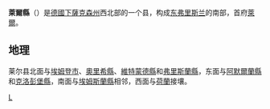 {{德國縣級行政單位
| 县徽图 = Image:DEU Landkreis Leer COA.svg
| 在德国内的位置图 = Image:Lage_des_Landkreises_Leer_in_Deutschland.png
| 所属联邦州 = 下薩克森州
| 所属行政区 = 
| 首府 = 萊爾
| 面积 = 1086.01
| 人口 = 167,548
| 统计时间 = 2015年12月31日
| 人口密度 = 154
| 汽车牌号 = LER
| 下设城镇 = 3個市、16个鎮
| 政府地址 = Bergmannstraße 37<br />26789 Leer (Ostfriesland)
| 政府网站 = www.landkreis-leer.de
| 在州内的位置图 = Image:Lower saxony ler.png
|}}

'''萊爾縣'''（{{lang-de|Landkreis Leer}}）是[[德國|德國]][[下薩克森州|下薩克森州]]西北部的一个县，构成[[东弗里斯兰|东弗里斯兰]]的南部，首府[[萊爾_(東菲士蘭)|萊爾]]。

==地理==
莱尔县北面与[[埃姆登|埃姆登市]]、[[奧里希縣|奧里希縣]]、[[維特蒙德縣|維特蒙德縣]]和[[弗里斯蘭縣|弗里斯蘭縣]]，东面与[[阿默爾蘭縣|阿默爾蘭縣]]和[[克洛彭堡縣|克洛彭堡縣]]，南面与[[埃姆斯蘭縣|埃姆斯蘭縣]]相邻，西面与[[荷蘭|荷蘭]]接壤。

{{下萨克森州行政区划}}
{{Authority control}}

[[Category:下萨克森州行政区划|L]]